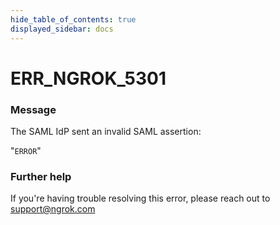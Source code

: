 ```yaml
---
hide_table_of_contents: true
displayed_sidebar: docs
---
```



# ERR_NGROK_5301

### Message

The SAML IdP sent an invalid SAML assertion:

"`ERROR`"

<ErrorDetails error="err_ngrok_5301" />

### Further help

If you're having trouble resolving this error, please reach out to [support@ngrok.com](mailto:support@ngrok.com?subject=Help%20with%20ERR_NGROK_5301)
